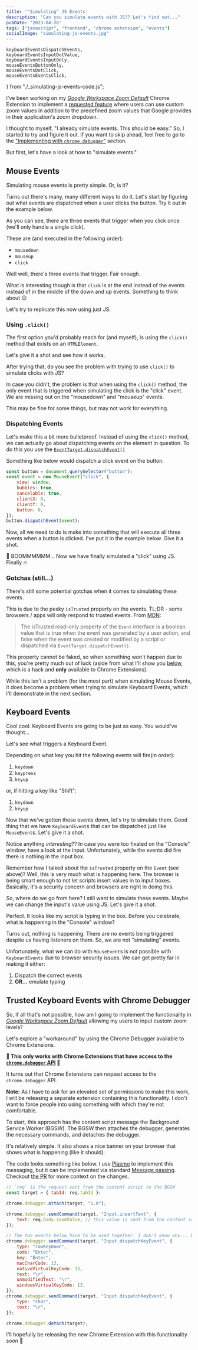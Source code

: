 ```yaml
---
title: '"Simulating" JS Events'
description: "Can you simulate events with JS?? Let's find out..."
pubDate: "2023-04-26"
tags: ["javascript", "frontend", "chrome extension", "events"]
socialImage: "simulating-js-events.jpg"
---
```


    keyboardEventsDispatchEvents,
    keyboardEventsInputDotValue,
    keyboardEventsInputOnly,
    mouseEventsButtonOnly,
    mouseEventsDotClick,
    mouseEventsEventsClick,
} from "./_simulating-js-events-code.js";

I've been working on my _[Google Workspace Zoom Default][webstore]_ Chrome Extension to implement a
[requested feature][feature-request] where users can use custom zoom values in addition to the predefined zoom values
that Google provides in their application's zoom dropdown.

I thought to myself, "I already simulate events. This should be easy." So, I started to try and figure it out. If you
want to skip ahead, feel free to go to the ["Implementing with `chrome.debugger`"](#trusted-keyboard-events-with-chrome-debugger)
section.

But first, let's have a look at how to "simulate events."

## Mouse Events

Simulating mouse events is pretty simple. Or, is it?

Turns out there's many, many different ways to do it. Let's start by figuring out what events are
dispatched when a user clicks the button. Try it out in the example below.

<SandpackEnv files={mouseEventsButtonOnly.files} client:idle />

As you can see, there are three events that trigger when you click once (we'll only handle a single click).

These are (and executed in the following order):

-   `mousedown`
-   `mouseup`
-   `click`

Well well, there's three events that trigger. Fair enough.

What is interesting though is that `click` is at the end instead of the events instead of in the middle of the down and up
events. Something to think about 😉

Let's try to replicate this now using just JS.

### Using `.click()`

The first option you'd probably reach for (and myself), is using the `click()` method that exists on an `HTMLElement`.

Let's give it a shot and see how it works.

<SandpackEnv files={mouseEventsDotClick.files} client:visible />

After trying that, do you see the problem with trying to use `click()` to simulate clicks with JS?

In case you didn't, the problem is that when using the `click()` method, the only event that is triggered when simulating
the click is the "click" event. We are missing out on the "mousedown" and "mouseup" events.

This may be fine for some things, but may not work for everything.

### Dispatching Events

Let's make this a bit more bulletproof. Instead of using the `click()` method, we can actually go about dispatching events
on the element in question. To do this you use the [`EventTarget.dispatchEvent()`](https://developer.mozilla.org/en-US/docs/Web/API/EventTarget/dispatchEvent)

Something like below would dispatch a click event on the button.

```javascript
const button = document.querySelector("button");
const event = new MouseEvent("click", {
    view: window,
    bubbles: true,
    cancelable: true,
    clientX: 0,
    clientY: 0,
    button: 0,
});
button.dispatchEvent(event);
```

Now, all we need to do is make into something that will execute all three events when a button is clicked. I've put it
in the example below. Give it a shot.

<SandpackEnv files={mouseEventsEventsClick.files} client:visible />

🤯 BOOMMMMMM... Now we have finally simulated a "click" using JS. Finally 🔥

### Gotchas (still...)

There's still some potential gotchas when it comes to simulating these events.

This is due to the pesky `isTrusted` property on the events. TL;DR - some browsers / apps will only respond to trusted
events. From [MDN](https://developer.mozilla.org/en-US/docs/Web/API/Event/isTrusted):

> The isTrusted read-only property of the `Event` interface is a boolean value that is true when the event was generated by a user action, and false when the event was created or modified by a script or dispatched via `EventTarget.dispatchEvent()`.

This property cannot be faked, so when something won't happen due to this, you're pretty much out of luck (aside from
what I'll show you [below](#implementing-with-chrome-debugger), which is a hack and **only** available to Chrome
Extensions).

While this isn't a problem (for the most part) when simulating Mouse Events, it does become a problem when trying to
simulate Keyboard Events, which I'll demonstrate in the next section.

## Keyboard Events

Cool cool. Keyboard Events are going to be just as easy. You would've thought...

Let's see what triggers a Keyboard Event.

<SandpackEnv files={keyboardEventsInputOnly.files} client:visible />

Depending on what key you hit the following events will fire(in order):

1. `keydown`
2. `keypress`
3. `keyup`

or, if hitting a key like "Shift":

1. `keydown`
2. `keyup`

Now that we've gotten these events down, let's try to simulate them. Good thing that we have `KeyboardEvent`s that can
be dispatched just like `MouseEvent`s. Let's give it a shot.

<SandpackEnv files={keyboardEventsDispatchEvents.files} client:visible />

Notice anything _interesting_?? In case you were too fixated on the "Console" window, have a look at the input. Unfortunately,
while the events did fire there is nothing in the input box.

Remember how I talked about the `isTrusted` property on the `Event` (see above)? Well, this is very much what is happening
here. The browser is being smart enough to not let scripts insert values in to input boxes. Basically, it's a security
concern and browsers are right in doing this.

So, where do we go from here? I still want to simulate these events. Maybe we can change the input's value using JS.
Let's give it a shot.

<SandpackEnv files={keyboardEventsInputDotValue.files} client:visible />

Perfect. It looks like my script is typing in the box. Before you celebrate, what is happening in the "Console" window?

Turns out, nothing is happening. There are no events being triggered despite us having listeners on them. So, we are not
"simulating" events.

Unfortunately, what we can do with `MouseEvent`s is not possible with `KeyboardEvents` due to browser security issues. We
can get pretty far in making it either:

1. Dispatch the correct events
2. **OR...** emulate typing

## Trusted Keyboard Events with Chrome Debugger

So, if all that's not possible, how am I going to implement the functionality in _[Google Workspace Zoom Default][webstore]_
allowing my users to input custom zoom levels?

Let's explore a "workaround" by using the Chrome Debugger available to Chrome Extensions.

**🚨 This only works with Chrome Extensions that have access to the [`chrome.debugger` API](https://developer.chrome.com/docs/extensions/reference/debugger/) 🚨**

It turns out that Chrome Extensions can request access to the `chrome.debugger` API.

**Note:** As I have to ask for an elevated set of permissions to make this work, I will be releasing a separate extension containing
this functionality. I don't want to force people into using something with which they're not comfortable.

To start, this approach has the content script message the Background Service Worker (BGSW). The BGSW then attaches the
debugger, generates the necessary commands, and detaches the debugger.

It's relatively simple. It also shows a nice banner on your browser that shows what is happening (like it should).

The code looks something like below. I use [Plasmo][plasmo] to implement this messaging, but it can be implemented via standard
[Message passing][message-passing]. Checkout [the PR](https://github.com/vernak2539/chrome-extension-google-doc-default-zoom/pull/20)
for more context on the changes.

```javascript
// `req` is the request sent from the content script to the BGSW
const target = { tabId: req.tabId };

chrome.debugger.attach(target, "1.0");

chrome.debugger.sendCommand(target, "Input.insertText", {
    text: req.body.zoomValue, // this value is sent from the content script
});

// The two events below have to be used together. I don't know why... but they do...
chrome.debugger.sendCommand(target, "Input.dispatchKeyEvent", {
    type: "rawKeyDown",
    code: "Enter",
    key: "Enter",
    macCharCode: 13,
    nativeVirtualKeyCode: 13,
    text: "\r",
    unmodifiedText: "\r",
    windowsVirtualKeyCode: 13,
});
chrome.debugger.sendCommand(target, "Input.dispatchKeyEvent", {
    type: "char",
    text: "\r",
});

chrome.debugger.detach(target);
```

I'll hopefully be releasing the new Chrome Extension with this functionality soon 🤞

[feature-request]: https://github.com/vernak2539/chrome-extension-google-doc-default-zoom/issues/15
[webstore]: https://chrome.google.com/webstore/detail/google-docs-zoom-default/nflkcdlimipkgbacnfnhfecjgmojhklo
[plasmo]: https://docs.plasmo.com/framework/messaging
[message-passing]: https://developer.chrome.com/docs/extensions/mv3/messaging/
